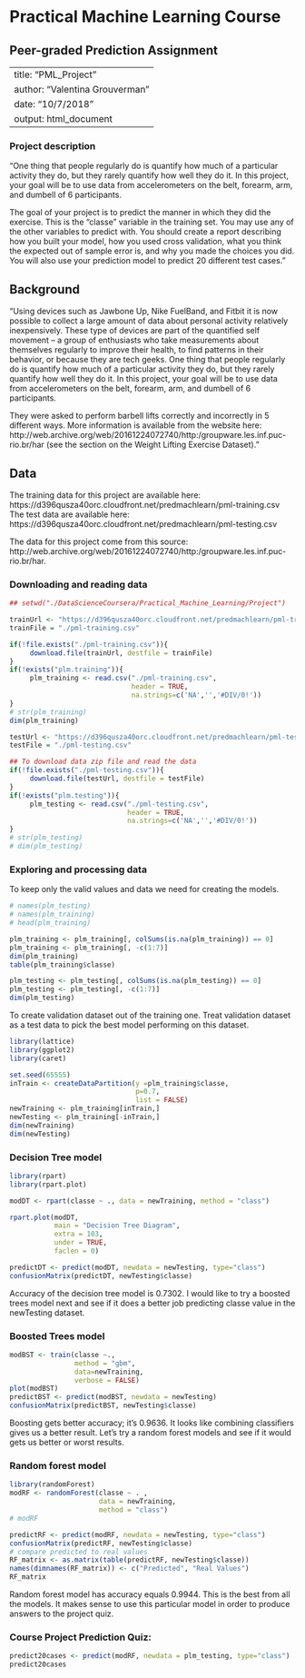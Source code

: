 # Practical Machine Learning Course
## Peer-graded Prediction Assignment 

---
title: "PML_Project"
author: "Valentina Grouverman"
date: "10/7/2018"
output: html_document
---

### Project description

"One thing that people regularly do is quantify how much of a particular activity they do,
but they rarely quantify how well they do it. In this project, your goal will be to use data from accelerometers on the belt, forearm, arm, and dumbell of 6 participants.

The goal of your project is to predict the manner in which they did the exercise. This is the "classe" variable in the training set. You may use any of the other variables to predict with. You should create a report describing how you built your model, how you used cross validation, what you think the expected out of sample error is, and why you made the choices you did. You will also use your prediction model to predict 20 different test cases."

## Background
"Using devices such as Jawbone Up, Nike FuelBand, and Fitbit it is now possible to collect a large amount of data about personal activity relatively inexpensively. These type of devices are part of the quantified self movement – a group of enthusiasts who take measurements about themselves regularly to improve their health, to find patterns in their behavior, or because they are tech geeks. One thing that people regularly do is quantify how much of a particular activity they do, but they rarely quantify how well they do it. 
In this project, your goal will be to use data from accelerometers on the belt, forearm, arm, and dumbell of 6 participants. 

They were asked to perform barbell lifts correctly and incorrectly in 5 different ways. 
More information is available from the website here: 
http://web.archive.org/web/20161224072740/http:/groupware.les.inf.puc-rio.br/har 
(see the section on the Weight Lifting Exercise Dataset)."

## Data
The training data for this project are available here:
https://d396qusza40orc.cloudfront.net/predmachlearn/pml-training.csv
The test data are available here:
https://d396qusza40orc.cloudfront.net/predmachlearn/pml-testing.csv

The data for this project come from this source: 
http://web.archive.org/web/20161224072740/http:/groupware.les.inf.puc-rio.br/har. 

### Downloading and reading data

```r
## setwd("./DataScienceCoursera/Practical_Machine_Learning/Project")

trainUrl <- "https://d396qusza40orc.cloudfront.net/predmachlearn/pml-training.csv"
trainFile = "./pml-training.csv"

if(!file.exists("./pml-training.csv")){
     download.file(trainUrl, destfile = trainFile) 
}
if(!exists("plm.training")){
     plm_training <- read.csv("./pml-training.csv", 
                              header = TRUE, 
                              na.strings=c('NA','','#DIV/0!'))
}
# str(plm_training)
dim(plm_training)

testUrl <- "https://d396qusza40orc.cloudfront.net/predmachlearn/pml-testing.csv"
testFile = "./pml-testing.csv"

## To download data zip file and read the data
if(!file.exists("./pml-testing.csv")){
     download.file(testUrl, destfile = testFile) 
}
if(!exists("plm.testing")){
     plm_testing <- read.csv("./pml-testing.csv", 
                             header = TRUE,
                             na.strings=c('NA','','#DIV/0!'))
}
# str(plm_testing)
# dim(plm_testing)
```

### Exploring and processing data

To keep only the valid values and data we need for creating the models.
```r
# names(plm_testing)
# names(plm_training)
# head(plm_training)

plm_training <- plm_training[, colSums(is.na(plm_training)) == 0]
plm_training <- plm_training[, -c(1:7)]
dim(plm_training)
table(plm_training$classe)

plm_testing <- plm_testing[, colSums(is.na(plm_testing)) == 0]
plm_testing <- plm_testing[, -c(1:7)]
dim(plm_testing)
```

To create validation dataset out of the training one. Treat validation dataset as a test data to pick the best model performing on this dataset. 


```r
library(lattice)
library(ggplot2)
library(caret)

set.seed(65555)
inTrain <- createDataPartition(y =plm_training$classe, 
                               p=0.7, 
                               list = FALSE)
newTraining <- plm_training[inTrain,]
newTesting <- plm_training[-inTrain,]
dim(newTraining)
dim(newTesting)
```

### Decision Tree model
```r
library(rpart)
library(rpart.plot)

modDT <- rpart(classe ~ ., data = newTraining, method = "class")

rpart.plot(modDT, 
           main = "Decision Tree Diagram", 
           extra = 103, 
           under = TRUE, 
           faclen = 0)

predictDT <- predict(modDT, newdata = newTesting, type="class")
confusionMatrix(predictDT, newTesting$classe)
```

Accuracy of the decision tree model is 0.7302. I would like to try a boosted trees model next and see if it does a better job predicting classe value in the newTesting dataset.

### Boosted Trees model
```r
modBST <- train(classe ~., 
                method = "gbm",
                data=newTraining,
                verbose = FALSE)
plot(modBST)
predictBST <- predict(modBST, newdata = newTesting)
confusionMatrix(predictBST, newTesting$classe)
```

Boosting gets better accuracy; it's 0.9636. It looks like combining classifiers gives us a better result. Let's try a random forest models and see if it would gets us better or worst results.

### Random forest model
```r
library(randomForest)
modRF <- randomForest(classe ~ . , 
                      data = newTraining, 
                      method = "class")
# modRF

predictRF <- predict(modRF, newdata = newTesting, type="class")
confusionMatrix(predictRF, newTesting$classe)
# compare predicted to real values
RF_matrix <- as.matrix(table(predictRF, newTesting$classe))
names(dimnames(RF_matrix)) <- c("Predicted", "Real Values")
RF_matrix
```
Random forest model has accuracy equals 0.9944. This is the best from all the models.
It makes sense to use this particular model in order to produce answers to the project quiz.

### Course Project Prediction Quiz:
```r
predict20cases <- predict(modRF, newdata = plm_testing, type="class")
predict20cases
```
